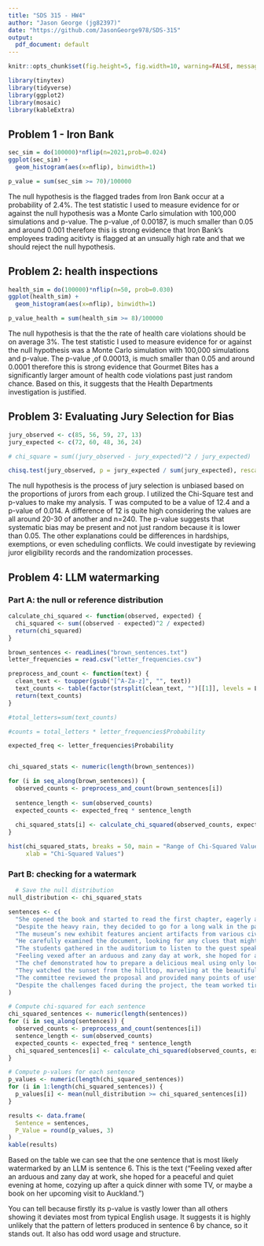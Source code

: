 ---
title: "SDS 315 - HW4"
author: "Jason George (jg82397)"
date: "https://github.com/JasonGeorge978/SDS-315"
output:
  pdf_document: default
---

```{r setup, include=FALSE}
knitr::opts_chunk$set(fig.height=5, fig.width=10, warning=FALSE, message=FALSE, tidy=TRUE, echo=FALSE, tidy.opts=list(width.cutoff=60))
```

```{r}
library(tinytex)
library(tidyverse)
library(ggplot2)
library(mosaic)
library(kableExtra)
```

\newpage

## **Problem 1 - Iron Bank**

```{r}
sec_sim = do(100000)*nflip(n=2021,prob=0.024)
ggplot(sec_sim) + 
  geom_histogram(aes(x=nflip), binwidth=1)

p_value = sum(sec_sim >= 70)/100000

```

The null hypothesis is the flagged trades from Iron Bank occur at a probability of 2.4%. The test statistic I used to measure evidence for or against the null hypothesis was a Monte Carlo simulation with 100,000 simulations and p-value. The p-value ,of 0.00187, is much smaller than 0.05 and around 0.001 therefore this is strong evidence that Iron Bank's employees trading acitivty is flagged at an unsually high rate and that we should reject the null hypothesis. 

\newpage

## **Problem 2: health inspections**

```{r}

health_sim = do(100000)*nflip(n=50, prob=0.030)
ggplot(health_sim) + 
  geom_histogram(aes(x=nflip), binwidth=1)

p_value_health = sum(health_sim >= 8)/100000
```

The null hypothesis is that the the rate of health care violations should be on average 3%.  The test statistic I used to measure evidence for or against the null hypothesis was a Monte Carlo simulation with 100,000 simulations and p-value. The p-value ,of 0.00013, is much smaller than 0.05 and around 0.0001 therefore this is strong evidence that Gourmet Bites has a significantly larger amount of health code violations past just random chance. Based on this, it suggests that the Health Departments investigation is justified. 

\newpage

## **Problem 3: Evaluating Jury Selection for Bias**

```{r}
jury_observed <- c(85, 56, 59, 27, 13)
jury_expected <- c(72, 60, 48, 36, 24)

# chi_square = sum((jury_observed - jury_expected)^2 / jury_expected)

chisq.test(jury_observed, p = jury_expected / sum(jury_expected), rescale.p = TRUE)

```

The null hypothesis is the  process of jury selection is unbiased based on the proportions of jurors from each group. I utilized the Chi-Square test and p-values to make my analysis. T was computed to be a value of 12.4 and a p-value of 0.014. A difference of 12 is quite high considering the values are all around 20-30 of another and n=240. The p-value suggests that systematic bias may be present and not just random because it is lower than 0.05. The other explanations could be differences in hardships, exemptions, or even scheduling conflicts. We could investigate by reviewing juror eligibility records and the randomization processes. 

\newpage

## **Problem 4: LLM watermarking**

### **Part A: the null or reference distribution**

```{r}

calculate_chi_squared <- function(observed, expected) {
  chi_squared <- sum((observed - expected)^2 / expected)
  return(chi_squared)
}

brown_sentences <- readLines("brown_sentences.txt")
letter_frequencies = read.csv("letter_frequencies.csv")

preprocess_and_count <- function(text) {
  clean_text <- toupper(gsub("[^A-Za-z]", "", text))
  text_counts <- table(factor(strsplit(clean_text, "")[[1]], levels = LETTERS))
  return(text_counts)
}

#total_letters=sum(text_counts)

#counts = total_letters * letter_frequencies$Probability

expected_freq <- letter_frequencies$Probability


chi_squared_stats <- numeric(length(brown_sentences))

for (i in seq_along(brown_sentences)) {
  observed_counts <- preprocess_and_count(brown_sentences[i])
  
  sentence_length <- sum(observed_counts)
  expected_counts <- expected_freq * sentence_length
  
  chi_squared_stats[i] <- calculate_chi_squared(observed_counts, expected_counts)
}

hist(chi_squared_stats, breaks = 50, main = "Range of Chi-Squared Values from Text", 
     xlab = "Chi-Squared Values")

```

### **Part B: checking for a watermark**

```{r}
  # Save the null distribution 
null_distribution <- chi_squared_stats

sentences <- c(
  "She opened the book and started to read the first chapter, eagerly anticipating what might come next.",
  "Despite the heavy rain, they decided to go for a long walk in the park, crossing the main avenue by the fountain in the center.",
  "The museum’s new exhibit features ancient artifacts from various civilizations around the world.",
  "He carefully examined the document, looking for any clues that might help solve the mystery.",
  "The students gathered in the auditorium to listen to the guest speaker’s inspiring lecture.",
  "Feeling vexed after an arduous and zany day at work, she hoped for a peaceful and quiet evening at home, cozying up after a quick dinner with some TV, or maybe a book on her upcoming visit to Auckland.",
  "The chef demonstrated how to prepare a delicious meal using only locally sourced ingredients, focusing mainly on some excellent dinner recipes from Spain.",
  "They watched the sunset from the hilltop, marveling at the beautiful array of colors in the sky.",
  "The committee reviewed the proposal and provided many points of useful feedback to improve the project’s effectiveness.",
  "Despite the challenges faced during the project, the team worked tirelessly to ensure its successful completion, resulting in a product that exceeded everyone’s expectations."
)

# Compute chi-squared for each sentence
chi_squared_sentences <- numeric(length(sentences))
for (i in seq_along(sentences)) {
  observed_counts <- preprocess_and_count(sentences[i])
  sentence_length <- sum(observed_counts)
  expected_counts <- expected_freq * sentence_length
  chi_squared_sentences[i] <- calculate_chi_squared(observed_counts, expected_counts)
}

# Compute p-values for each sentence
p_values <- numeric(length(chi_squared_sentences))
for (i in 1:length(chi_squared_sentences)) {
  p_values[i] <- mean(null_distribution >= chi_squared_sentences[i])
}

results <- data.frame(
  Sentence = sentences,
  P_Value = round(p_values, 3)
)
kable(results)

```

Based on the table we can see that the one sentence that is most likely watermarked by an LLM is sentence 6. 
This is the text ("Feeling vexed after an arduous and zany day at work, she hoped for a peaceful and quiet evening at home, cozying up after a quick dinner with some TV, or maybe a book on her upcoming visit to Auckland.")

You can tell because firstly its p-value is vastly lower than all others showing it deviates most from typical English usage. It suggests it is highly unlikely that the pattern of letters produced in sentence 6 by chance, so it stands out. It also has odd word usage and structure.